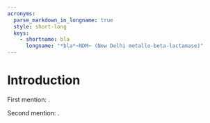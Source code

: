 ```yaml
---
acronyms:
  parse_markdown_in_longname: true
  style: short-long
  keys:
    - shortname: bla
      longname: "*bla*~NDM~ (New Delhi metallo-beta-lactamase)"
---
```


# Introduction {#intro}

First mention: \acr{bla}.

Second mention: \acr{bla}.
